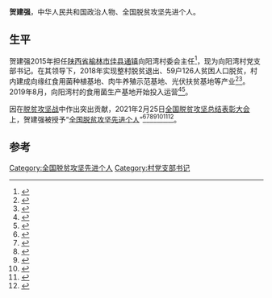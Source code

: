 '''贺建强'''，中华人民共和国政治人物、全国脱贫攻坚先进个人。

== 生平 ==
贺建强2015年担任[[陕西省|陕西省]][[榆林市|榆林市]][[佳县|佳县]][[通镇|通镇]]向阳湾村委会主任<ref>{{cite news |author=艾永华 |title=贺建强：一定要改变家乡的落后面貌 |url=http://news.youth.cn/jsxw/201707/t20170720_10333742.htm |accessdate=2021-03-28 |work=[[陕西日报|陕西日报]] |date=2017-07-20 |archive-date=2021-03-28 |archive-url=https://web.archive.org/web/20210328184939/http://news.youth.cn/jsxw/201707/t20170720_10333742.htm |dead-url=no }}</ref>，现为向阳湾村党支部书记。在其领导下，2018年实现整村脱贫退出、59户126人贫困人口脱贫，村内建成向缘红食用菌种植基地、肉牛养殖示范基地、光伏扶贫基地等产业<ref>{{Cite web|title=榆林：“小农场”释放“大能量”|url=http://www.moa.gov.cn/xw/qg/202007/t20200721_6349092.htm|accessdate=2021-04-01|work=[[中华人民共和国农业农村部|中华人民共和国农业农村部]]|archive-date=2021-04-04|archive-url=https://web.archive.org/web/20210404040121/http://www.moa.gov.cn/xw/qg/202007/t20200721_6349092.htm|dead-url=no}}</ref><ref>{{Cite web|title=佳县2人荣获全国脱贫攻坚先进个人 -佳县人民政府|url=http://www.sxjiaxian.gov.cn/info/iList.jsp?cat_id=10033&tm_id=113&info_id=43846|accessdate=2021-04-01|work=www.sxjiaxian.gov.cn|archive-date=2021-04-04|archive-url=https://web.archive.org/web/20210404040054/http://www.sxjiaxian.gov.cn/info/iList.jsp?cat_id=10033&tm_id=113&info_id=43846|dead-url=no}}</ref>。2019年8月，向阳湾村的食用菌生产基地开始投入运营<ref>{{Cite web|title=佳县通镇向阳湾村的“生态答卷”-佳县人民政府|url=http://www.sxjiaxian.gov.cn/zwgk/shgy/hjbh/37952.htm|accessdate=2021-04-01|work=www.sxjiaxian.gov.cn|archive-date=2021-04-04|archive-url=https://web.archive.org/web/20210404040151/http://www.sxjiaxian.gov.cn/zwgk/shgy/hjbh/37952.htm|dead-url=no}}</ref><ref>{{Cite web|title=村委会主任贺建强：大力发展红枣产业 带领群众脱贫增收 - 商网原创 - 西安商网|url=http://www.xashangwang.com/index.php?m=wap&siteid=1&a=show&catid=15&typeid=0&id=65829|accessdate=2021-04-01|work=www.xashangwang.com|archive-date=2021-04-04|archive-url=https://web.archive.org/web/20210404040129/http://www.xashangwang.com/index.php?m=wap&siteid=1&a=show&catid=15&typeid=0&id=65829|dead-url=no}}</ref>。

因在[[脱贫攻坚战|脱贫攻坚战]]中作出突出贡献，2021年2月25日[[全国脱贫攻坚总结表彰大会|全国脱贫攻坚总结表彰大会]]上，贺建强被授予“[[全国脱贫攻坚先进个人|全国脱贫攻坚先进个人]]”<ref>{{Cite web|title=关于全国脱贫攻坚先进个人先进集体拟表彰对象的公示|url=https://www.chinanews.com/gn/2021/02-10/9409480.shtml|accessdate=2021-03-12|work=[[中新网|中新网]]|archive-date=2021-02-15|archive-url=https://web.archive.org/web/20210215003222/http://www.chinanews.com/gn/2021/02-10/9409480.shtml|dead-url=no}}</ref><ref>{{Cite web|title=全国脱贫攻坚1981名先进个人和1501个先进集体名单发布|url=https://www.thepaper.cn/newsDetail_forward_11460123|accessdate=2021-03-12|work=[[澎湃新闻|澎湃新闻]]|archive-date=2021-02-28|archive-url=https://web.archive.org/web/20210228125058/https://www.thepaper.cn/newsDetail_forward_11460123|dead-url=no}}</ref><ref>{{Cite web|title=全国脱贫攻坚先进个人1981名、先进集体1501个 名单公布|url=https://www.bjnews.com.cn/detail/161425514215596.html|accessdate=2021-03-12|work=[[北京新闻网|北京新闻网]]}}</ref><ref>{{cite web | title=关于表彰全国脱贫攻坚先进个人和先进集体的决定 | website=人民日报 | date=2013-07-17 | url=http://paper.people.com.cn/rmrb/html/2021-02/26/nw.D110000renmrb_20210226_4-03.htm | language=zh | access-date=2021-03-17}}</ref><ref>{{cite web | title=全国脱贫攻坚先进个人名单 | website=光明日报-光明网 | url=https://epaper.gmw.cn/gmrb/html/2021-02/26/nw.D110000gmrb_20210226_1-08.htm | language=zh | access-date=2021-03-17}}</ref><ref>{{cite web | title=全国脱贫攻坚1981名先进个人和1501个先进集体名单发布 | website=东方网 | date=2021-02-25 | url=https://n.eastday.com/pnews/161425172177019915 | language=zh | access-date=2021-03-17}}</ref><ref>{{cite web | title=中共中央国务院关于表彰全国脱贫攻坚先进个人和先进集体的决定 | website=[[环球网|环球网]] | url=https://china.huanqiu.com/article/424sBpZGkdl | language=zh | access-date=2021-03-17}}</ref>。

==参考==
{{Reflist}}

[[Category:全国脱贫攻坚先进个人|Category:全国脱贫攻坚先进个人]]
[[Category:村党支部书记|Category:村党支部书记]]